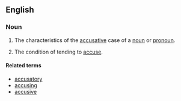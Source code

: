 ==English==
{{suffix|accusative|ness}}

===Noun===
{{en-noun|-}}

# {{linguistics}} The characteristics of the [[accusative]] case of a [[noun]] or [[pronoun]].
# The condition of tending to [[accuse]].

====Related terms====
*[[accusatory]]
*[[accusing]]
*[[accusive]]